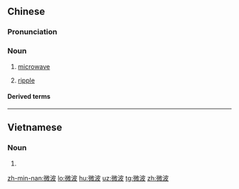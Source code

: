 ==Chinese==
{{zh-forms}}

===Pronunciation===
{{zh-pron
|m=微bō
|c=mei4 bo1
|h=mì-pô
|md=mì-pŏ̤
|mn=bî-pho
|h=pfs=mì-pô
|cat=n
}}

===Noun===
{{zh-noun}}

# [[microwave]]
#: {{zh-x|微波 烤箱|microwave oven}}
# [[ripple]]

====Derived terms====
{{zh-der|微波烤箱|微波爐}}

----

==Vietnamese==
{{vi-hantutab}}

===Noun===
{{vi-hantu}}

# {{han tu form of|vi ba|[[microwave]]}}

[[zh-min-nan:微波]]
[[lo:微波]]
[[hu:微波]]
[[uz:微波]]
[[tg:微波]]
[[zh:微波]]